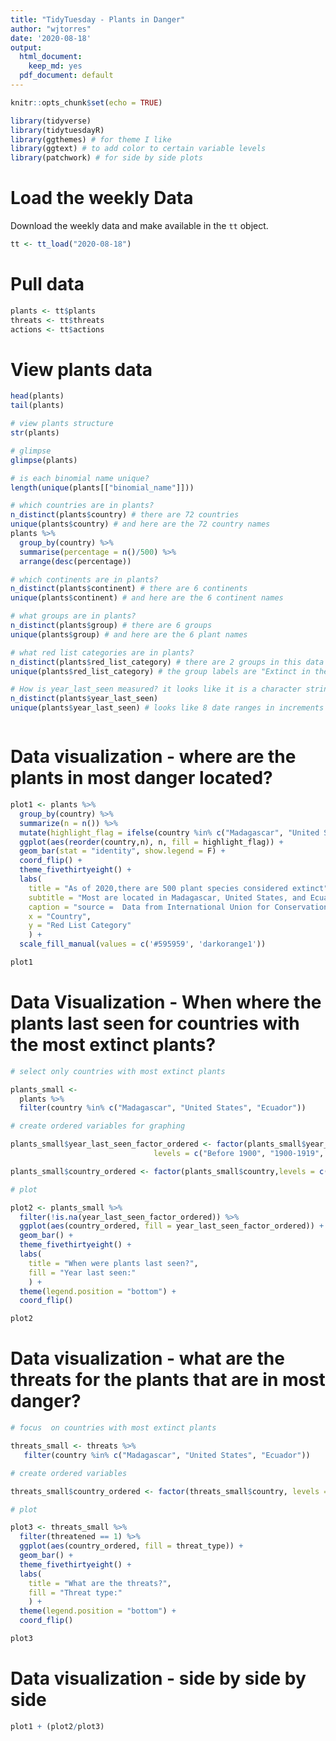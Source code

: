 ```yaml
---
title: "TidyTuesday - Plants in Danger"
author: "wjtorres"
date: '2020-08-18'
output:
  html_document:
    keep_md: yes
  pdf_document: default
---
```


```r

knitr::opts_chunk$set(echo = TRUE)

library(tidyverse)
library(tidytuesdayR)
library(ggthemes) # for theme I like
library(ggtext) # to add color to certain variable levels
library(patchwork) # for side by side plots
```

# Load the weekly Data

Download the weekly data and make available in the `tt` object.

```r

tt <- tt_load("2020-08-18")

```

# Pull data

```r

plants <- tt$plants
threats <- tt$threats
actions <- tt$actions

```

# View plants data

```r
head(plants)
tail(plants)

# view plants structure
str(plants)

# glimpse
glimpse(plants)

# is each binomial name unique?
length(unique(plants[["binomial_name"]])) 

# which countries are in plants?
n_distinct(plants$country) # there are 72 countries
unique(plants$country) # and here are the 72 country names
plants %>%
  group_by(country) %>%
  summarise(percentage = n()/500) %>%
  arrange(desc(percentage))

# which continents are in plants?
n_distinct(plants$continent) # there are 6 continents
unique(plants$continent) # and here are the 6 continent names

# what groups are in plants?
n_distinct(plants$group) # there are 6 groups
unique(plants$group) # and here are the 6 plant names

# what red list categories are in plants?
n_distinct(plants$red_list_category) # there are 2 groups in this data frame for plants that are considered to be in danger
unique(plants$red_list_category) # the group labels are "Extinct in the wild" or "Extinct"

# How is year_last_seen measured? it looks like it is a character string
n_distinct(plants$year_last_seen)
unique(plants$year_last_seen) # looks like 8 date ranges in increments of 19 years



```

# Data visualization - where are the plants in most danger located?

```r

plot1 <- plants %>%
  group_by(country) %>%
  summarize(n = n()) %>%
  mutate(highlight_flag = ifelse(country %in% c("Madagascar", "United States", "Ecuador"), T, F)) %>%
  ggplot(aes(reorder(country,n), n, fill = highlight_flag)) +
  geom_bar(stat = "identity", show.legend = F) +
  coord_flip() +
  theme_fivethirtyeight() +
  labs(
    title = "As of 2020,there are 500 plant species considered extinct",
    subtitle = "Most are located in Madagascar, United States, and Ecuador",
    caption = "source =  Data from International Union for Conservation of Nature (IUCN) Red list of Threatened Species (Version 2020-1)",
    x = "Country",
    y = "Red List Category"
    ) +
  scale_fill_manual(values = c('#595959', 'darkorange1'))

plot1

```
# Data Visualization - When where the plants last seen for countries with the most extinct plants?

```r

# select only countries with most extinct plants 

plants_small <-
  plants %>%
  filter(country %in% c("Madagascar", "United States", "Ecuador"))

# create ordered variables for graphing

plants_small$year_last_seen_factor_ordered <- factor(plants_small$year_last_seen, ordered = TRUE, 
                                levels = c("Before 1900", "1900-1919", "1920-1939", "1940-1959", "1960-1979", "1980-1999", "2000-2020"))

plants_small$country_ordered <- factor(plants_small$country,levels = c("Ecuador", "United States", "Madagascar"))

# plot

plot2 <- plants_small %>%
  filter(!is.na(year_last_seen_factor_ordered)) %>%
  ggplot(aes(country_ordered, fill = year_last_seen_factor_ordered)) +
  geom_bar() +
  theme_fivethirtyeight() +
  labs(
    title = "When were plants last seen?",
    fill = "Year last seen:"
    ) +
  theme(legend.position = "bottom") +
  coord_flip()

plot2

```

# Data visualization - what are the threats for the plants that are in most danger?

```r

# focus  on countries with most extinct plants

threats_small <- threats %>%
   filter(country %in% c("Madagascar", "United States", "Ecuador"))

# create ordered variables

threats_small$country_ordered <- factor(threats_small$country, levels = c("Ecuador", "United States", "Madagascar"))

# plot

plot3 <- threats_small %>%
  filter(threatened == 1) %>%
  ggplot(aes(country_ordered, fill = threat_type)) +
  geom_bar() +
  theme_fivethirtyeight() +
  labs(
    title = "What are the threats?",
    fill = "Threat type:"
    ) +
  theme(legend.position = "bottom") +
  coord_flip()

plot3
```

# Data visualization - side by side by side
```r

plot1 + (plot2/plot3)

```